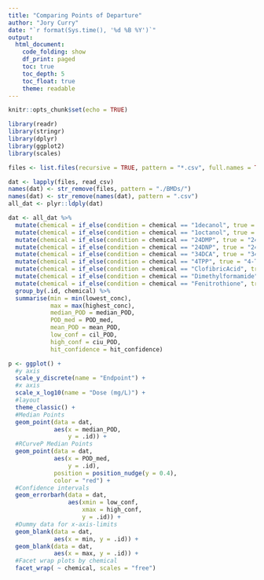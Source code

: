 ```yaml
---
title: "Comparing Points of Departure"
author: "Jory Curry"
date: "`r format(Sys.time(), '%d %B %Y')`"
output: 
  html_document:
    code_folding: show
    df_print: paged
    toc: true
    toc_depth: 5
    toc_float: true
    theme: readable
---
```


```r
knitr::opts_chunk$set(echo = TRUE)
```

```r
library(readr)
library(stringr)
library(dplyr)
library(ggplot2)
library(scales)
```


```r
files <- list.files(recursive = TRUE, pattern = "*.csv", full.names = TRUE)

dat <- lapply(files, read_csv)
names(dat) <- str_remove(files, pattern = "./BMDs/")
names(dat) <- str_remove(names(dat), pattern = ".csv")
all_dat <- plyr::ldply(dat)
```

```r
dat <- all_dat %>%
  mutate(chemical = if_else(condition = chemical == "1decanol", true = "1-Decanol", false = chemical)) %>%
  mutate(chemical = if_else(condition = chemical == "1octanol", true = "1-Octanol", false = chemical)) %>%
  mutate(chemical = if_else(condition = chemical == "24DMP", true = "24-DMP", false = chemical)) %>%
  mutate(chemical = if_else(condition = chemical == "24DNP", true = "24-DNP", false = chemical)) %>%
  mutate(chemical = if_else(condition = chemical == "34DCA", true = "34-DCA", false = chemical)) %>%
  mutate(chemical = if_else(condition = chemical == "4TPP", true = "4-TPP", false = chemical)) %>%
  mutate(chemical = if_else(condition = chemical == "ClofibricAcid", true = "Clofibric-acid", false = chemical)) %>%
  mutate(chemical = if_else(condition = chemical == "Dimethylformamide", true = "NN-Dimethylformamide", false = chemical)) %>%
  mutate(chemical = if_else(condition = chemical == "Fenitrothione", true = "Fenitrothion", false = chemical)) %>%
  group_by(.id, chemical) %>%
  summarise(min = min(lowest_conc),
            max = max(highest_conc),
            median_POD = median_POD,
            POD_med = POD_med,
            mean_POD = mean_POD,
            low_conf = cil_POD,
            high_conf = ciu_POD,
            hit_confidence = hit_confidence)
```

```r
p <- ggplot() +
  #y axis
  scale_y_discrete(name = "Endpoint") +
  #x axis
  scale_x_log10(name = "Dose (mg/L)") +
  #layout
  theme_classic() +
  #Median Points
  geom_point(data = dat,
             aes(x = median_POD,
                 y = .id)) +
  #RCurveP Median Points
  geom_point(data = dat,
             aes(x = POD_med,
                 y = .id),
             position = position_nudge(y = 0.4),
             color = "red") +
  #Confidence intervals
  geom_errorbarh(data = dat, 
                 aes(xmin = low_conf,
                     xmax = high_conf,
                     y = .id)) +
  #Dummy data for x-axis-limits
  geom_blank(data = dat,
             aes(x = min, y = .id)) +
  geom_blank(data = dat,
             aes(x = max, y = .id)) +
  #Facet wrap plots by chemical
  facet_wrap( ~ chemical, scales = "free")
```

